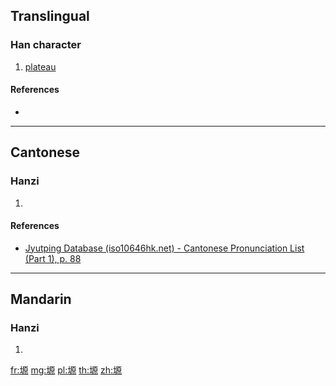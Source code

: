 ==Translingual==

===Han character===
{{Han char|rn=32|rad=土|as=10|sn=13|four=|canj=GMHF|ids=⿰土原}}

# [[plateau]]

====References====
* {{Han ref|kx=0236.341|hdz=10471.060|uh=586C|ud=22636}}

----

==Cantonese==

===Hanzi===
{{yue-hanzi|jyut=[[jyun4]]|y=yun4}}

# {{defn|lang=yue|sort=土10}}

====References====
* [http://www.iso10646hk.net/jp/document/download.jsp Jyutping Database (iso10646hk.net) - Cantonese Pronunciation List (Part 1), p. 88]

----

==Mandarin==

===Hanzi===
{{cmn-hanzi|pin=[[yuán]] ([[yuan2]])|wg=yüan<sup>2</sup>}}

# {{defn|lang=cmn|sort=土10}}

[[fr:塬]]
[[mg:塬]]
[[pl:塬]]
[[th:塬]]
[[zh:塬]]